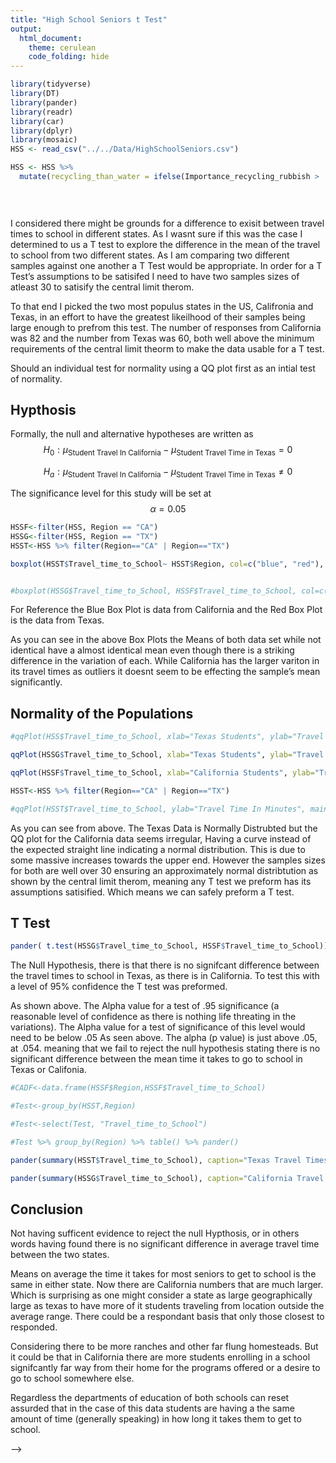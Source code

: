 ```yaml
---
title: "High School Seniors t Test"
output: 
  html_document:
    theme: cerulean
    code_folding: hide
---
```


```r
library(tidyverse)
library(DT)
library(pander)
library(readr)
library(car)
library(dplyr)
library(mosaic)
HSS <- read_csv("../../Data/HighSchoolSeniors.csv")

```


```r
HSS <- HSS %>%
  mutate(recycling_than_water = ifelse(Importance_recycling_rubbish >	Importance_conserving_water, "Recycling More Important", "Water Conservation More Important"))
  

  
```

I considered there might be grounds for a difference to exisit between travel times to school in different states.  As I wasnt sure if this was the case I determined to us a T test to explore the difference in the mean of the travel to school from two different states.  As I am comparing two different samples against one another a T Test would be appropriate.  In order for a T Test's assumptions to be satisifed I need to have two samples sizes of atleast 30 to satisify the central limit therom.


To that end I picked the two most populus states in the US, Califronia and Texas, in an effort to have the greatest likeilhood of their samples being large enough to prefrom this test.  The number of responses from California was 82 and the number from Texas was 60, both well above the minimum requirements of the central limit theorm to make the data usable for a T test.

Should an individual test for normality using a QQ plot first as an intial test of normality.


## Hypthosis

Formally, the null and alternative hypotheses are written as
$$
  H_0: \mu_\text{Student Travel In California} - \mu_\text{Student Travel Time in Texas} = 0
$$

$$
  H_a: \mu_\text{Student Travel In California} - \mu_\text{Student Travel Time in Texas} \neq 0
$$

The significance level for this study will be set at
$$
  \alpha = 0.05
$$


```r

HSSF<-filter(HSS, Region == "CA")
HSSG<-filter(HSS, Region == "TX")
HSST<-HSS %>% filter(Region=="CA" | Region=="TX")

boxplot(HSST$Travel_time_to_School~ HSST$Region, col=c("blue", "red"), xlab="States", ylab="Travel Time To School in Minutes", main="Califronia Vs. Texas")


#boxplot(HSSG$Travel_time_to_School, HSSF$Travel_time_to_School, col=c("red", "blue"), xlab="States", ylab="Travel Time To School in Minutes")

```

For Reference the Blue Box Plot is data from California and the Red Box Plot is the data from Texas.

As you can see in the above Box Plots the Means of both data set while not identical have a almost identical mean even though there is a striking difference in the variation of each.
While California has the larger variton in its travel times as outliers it doesnt seem to be effecting the sample's mean significantly.  

## Normality of the Populations

```r
#qqPlot(HSS$Travel_time_to_School, xlab="Texas Students", ylab="Travel Time In Minutes", main="Normality of US Student Travel Time")

qqPlot(HSSG$Travel_time_to_School, xlab="Texas Students", ylab="Travel Time In Minutes", main="Texas Normality",id=FALSE)

qqPlot(HSSF$Travel_time_to_School, xlab="California Students", ylab="Travel Time In Minutes", main="California Noramlity",id=FALSE)

HSST<-HSS %>% filter(Region=="CA" | Region=="TX")

#qqPlot(HSST$Travel_time_to_School, ylab="Travel Time In Minutes", main="Satistical Normality of Texas and California Travel Times", id=FALSE)

```


As you can see from above.  The Texas Data is Normally Distrubted but the QQ plot for the California data seems irregular, Having a curve instead of the expected straight line indicating a normal distribution. This is due to some massive increases towards the upper end.  However the samples sizes for both are well over 30 ensuring an approximately normal distribtution as shown by the central limit therom, meaning any T test we preform has its assumptions satisified.  Which means we can safely preform a T test.


## T Test

```r

pander( t.test(HSSG$Travel_time_to_School, HSSF$Travel_time_to_School))


```

The Null Hypothesis, there is that there is no signifcant difference between the travel times to school in Texas, as there is in California.
To test this with a level of 95% confidence the T test was preformed.  

As shown above.  The Alpha value for a test of .95 significance (a reasonable level of confidence as there is nothing life threating in the variations).  The Alpha value for a test of significance of this level would need to be below .05  As seen above. The alpha (p value) is just above .05, at .054. meaning that we fail to reject the null hypothesis stating there is no significant difference between the mean time it takes to go to school in Texas or Califonia. 

```r
#CADF<-data.frame(HSSF$Region,HSSF$Travel_time_to_School) 

#Test<-group_by(HSST,Region)

#Test<-select(Test, "Travel_time_to_School")

#Test %>% group_by(Region) %>% table() %>% pander()

pander(summary(HSST$Travel_time_to_School), caption="Texas Travel Times")

pander(summary(HSSG$Travel_time_to_School), caption="California Travel Times")

```


## Conclusion

Not having sufficent evidence to reject the null Hypthosis, or in others words having found there is no significant difference in average travel time between the two states.


Means on average the time it takes for most seniors to get to school is the same in either state.  Now there are California numbers that are much larger.  Which is surprising as one might consider a state as large geographically large as texas to have more of it students traveling from location outside the average range.  There could be a respondant basis that only those closest to responded.  

Considering there to be more ranches and other far flung homesteads.  But it could be that in California there are more students enrolling in a school signifcantly far way from their home for the programs offered or a desire to go to school somewhere else.

Regardless the departments of education of both schools can reset assurded that in the case of this data students are having a the same amount of time (generally speaking) in how long it takes them to get to school.


-->

